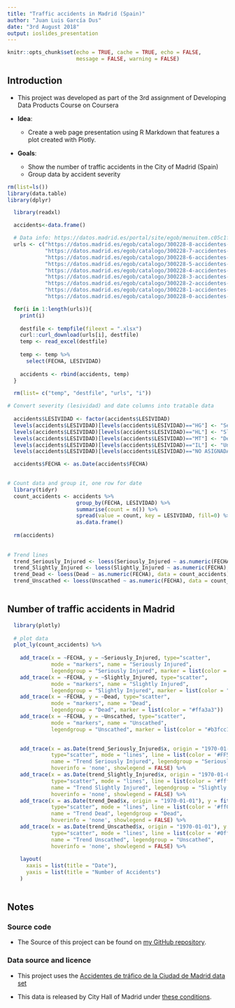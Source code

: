```yaml
---
title: "Traffic accidents in Madrid (Spain)"
author: "Juan Luis García Dus"
date: "3rd August 2018"
output: ioslides_presentation
---
```


```r
knitr::opts_chunk$set(echo = TRUE, cache = TRUE, echo = FALSE, 
                      message = FALSE, warning = FALSE)
```

## Introduction

- This project was developed as part of the 3rd assignment of Developing Data Products Course on Coursera

- **Idea**: 
    + Create a web page presentation using R Markdown that features a plot created with Plotly.

- **Goals**: 
    + Show the number of traffic accidents in the City of Madrid (Spain)
    + Group data by accident severity


```r
rm(list=ls())
library(data.table)
library(dplyr)
```

```r
  library(readxl)

  accidents<-data.frame()

  # Data info: https://datos.madrid.es/portal/site/egob/menuitem.c05c1f754a33a9fbe4b2e4b284f1a5a0/?vgnextoid=7c2843010d9c3610VgnVCM2000001f4a900aRCRD&vgnextchannel=374512b9ace9f310VgnVCM100000171f5a0aRCRD&vgnextfmt=default
  urls <- c("https://datos.madrid.es/egob/catalogo/300228-8-accidentes-trafico-detalle.xlsx", #2010
            "https://datos.madrid.es/egob/catalogo/300228-7-accidentes-trafico-detalle.xlsx", #2011
            "https://datos.madrid.es/egob/catalogo/300228-6-accidentes-trafico-detalle.xlsx", #2012
            "https://datos.madrid.es/egob/catalogo/300228-5-accidentes-trafico-detalle.xlsx", #2013
            "https://datos.madrid.es/egob/catalogo/300228-4-accidentes-trafico-detalle.xlsx", #2014
            "https://datos.madrid.es/egob/catalogo/300228-3-accidentes-trafico-detalle.xlsx", #2015
            "https://datos.madrid.es/egob/catalogo/300228-2-accidentes-trafico-detalle.xlsx", #2016
            "https://datos.madrid.es/egob/catalogo/300228-1-accidentes-trafico-detalle.xlsx", #2017
            "https://datos.madrid.es/egob/catalogo/300228-0-accidentes-trafico-detalle.xlsx") #2018

  for(i in 1:length(urls)){
    print(i)
  
    destfile <- tempfile(fileext = ".xlsx")
    curl::curl_download(urls[i], destfile)
    temp <- read_excel(destfile)
    
    temp <- temp %>%
      select(FECHA, LESIVIDAD)
    
    accidents <- rbind(accidents, temp)
  }

  rm(list= c("temp", "destfile", "urls", "i"))
```


```r
  
# Convert severity (lesividad) and date columns into tratable data
  
  accidents$LESIVIDAD <- factor(accidents$LESIVIDAD)
  levels(accidents$LESIVIDAD)[levels(accidents$LESIVIDAD)=="HG"] <- "Seriously_Injured"
  levels(accidents$LESIVIDAD)[levels(accidents$LESIVIDAD)=="HL"] <- "Slightly_Injured" 
  levels(accidents$LESIVIDAD)[levels(accidents$LESIVIDAD)=="MT"] <- "Dead"   
  levels(accidents$LESIVIDAD)[levels(accidents$LESIVIDAD)=="IL"] <- "Unscathed"   
  levels(accidents$LESIVIDAD)[levels(accidents$LESIVIDAD)=="NO ASIGNADA"] <- "Unknown"     

  accidents$FECHA <- as.Date(accidents$FECHA)
  

# Count data and group it, one row for date
  library(tidyr)  
  count_accidents <- accidents %>% 
                      group_by(FECHA, LESIVIDAD) %>%
                      summarise(count = n()) %>%
                      spread(value = count, key = LESIVIDAD, fill=0) %>% 
                      as.data.frame()
  
  rm(accidents)  
  
  
# Trend lines
  trend_Seriously_Injured <- loess(Seriously_Injured ~ as.numeric(FECHA), data = count_accidents)
  trend_Slightly_Injured <- loess(Slightly_Injured ~ as.numeric(FECHA), data = count_accidents)
  trend_Dead <- loess(Dead ~ as.numeric(FECHA), data = count_accidents)
  trend_Unscathed <- loess(Unscathed ~ as.numeric(FECHA), data = count_accidents)
  
```


## Number of traffic accidents in Madrid

```r
  library(plotly)  
  
  # plot data
  plot_ly(count_accidents) %>% 
    
    add_trace(x = ~FECHA, y = ~Seriously_Injured, type="scatter", 
              mode = "markers", name = "Seriously Injured", 
              legendgroup = "Seriously Injured", marker = list(color = "#ffa233"))  %>% 
    add_trace(x = ~FECHA, y = ~Slightly_Injured, type="scatter", 
              mode = "markers", name = "Slightly Injured", 
              legendgroup = "Slightly Injured", marker = list(color = "#fafdbd"))  %>% 
    add_trace(x = ~FECHA, y = ~Dead, type="scatter", 
              mode = "markers", name = "Dead", 
              legendgroup = "Dead", marker = list(color = "#ffa3a3"))  %>% 
    add_trace(x = ~FECHA, y = ~Unscathed, type="scatter", 
              mode = "markers", name = "Unscathed", 
              legendgroup = "Unscathed", marker = list(color = "#b3fcc1"))  %>% 
    

    add_trace(x = as.Date(trend_Seriously_Injured$x, origin = "1970-01-01"), y = fitted(trend_Seriously_Injured),
              type="scatter", mode = "lines", line = list(color = '#FF5733 '), 
              name = "Trend Seriously Injured", legendgroup = "Seriously Injured", 
              hoverinfo = 'none', showlegend = FALSE) %>%
    add_trace(x = as.Date(trend_Slightly_Injured$x, origin = "1970-01-01"), y = fitted(trend_Slightly_Injured),
              type="scatter", mode = "lines", line = list(color = '#fff000 '), 
              name = "Trend Slightly Injured", legendgroup = "Slightly Injured", 
              hoverinfo = 'none', showlegend = FALSE) %>%
    add_trace(x = as.Date(trend_Dead$x, origin = "1970-01-01"), y = fitted(trend_Dead),
              type="scatter", mode = "lines", line = list(color = '#ff0f0f '), 
              name = "Trend Dead", legendgroup = "Dead", 
              hoverinfo = 'none', showlegend = FALSE) %>%
    add_trace(x = as.Date(trend_Unscathed$x, origin = "1970-01-01"), y = fitted(trend_Unscathed),
              type="scatter", mode = "lines", line = list(color = '#0fff3d '), 
              name = "Trend Unscathed", legendgroup = "Unscathed", 
              hoverinfo = 'none', showlegend = FALSE) %>%
      
    layout(
      xaxis = list(title = "Date"),
      yaxis = list(title = "Number of Accidents")
    )
  
```


## Notes

### Source code

- The Source of this project can be found on [my GitHub repository](https://github.com/ga02h35x/coursera_dataproducts_week3).


### Data source and licence

- This project uses the [Accidentes de tráfico de la Ciudad de Madrid data set ](https://datos.madrid.es/portal/site/egob/menuitem.c05c1f754a33a9fbe4b2e4b284f1a5a0/?vgnextoid=7c2843010d9c3610VgnVCM2000001f4a900aRCRD&vgnextchannel=374512b9ace9f310VgnVCM100000171f5a0aRCRD&vgnextfmt=default)

- This data is released by City Hall of Madrid under [these conditions](https://datos.madrid.es/portal/site/egob/menuitem.400a817358ce98c34e937436a8a409a0/?vgnextoid=b4c412b9ace9f310VgnVCM100000171f5a0aRCRD&vgnextchannel=b4c412b9ace9f310VgnVCM100000171f5a0aRCRD&vgnextfmt=default).

